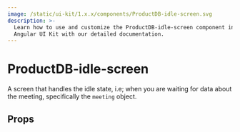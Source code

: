```yaml
---
image: /static/ui-kit/1.x.x/components/ProductDB-idle-screen.svg
description: >-
  Learn how to use and customize the ProductDB-idle-screen component in ProductDB's
  Angular UI Kit with our detailed documentation.
---
```


# ProductDB-idle-screen

A screen that handles the idle state,
i.e; when you are waiting for data about the meeting, specifically the `meeting` object.

## Props

<PropsTable of="ProductDB-idle-screen" />

<head>
  <title>Angular UI Kit ProductDB-idle-screen</title>
</head>
